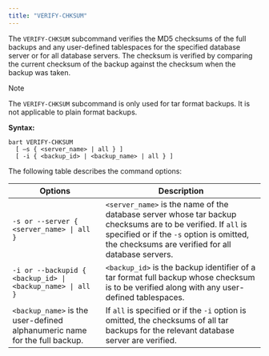 ```yaml
---
title: "VERIFY-CHKSUM"
---
```


<div id="verify_chksum" class="registered_link"></div>

The `VERIFY-CHKSUM` subcommand verifies the MD5 checksums of the full backups and any user-defined tablespaces for the specified database server or for all database servers. The checksum is verified by comparing the current checksum of the backup against the checksum when the backup was taken.

<div class="note">

<div class="title">

Note

</div>

The `VERIFY-CHKSUM` subcommand is only used for tar format backups. It is not applicable to plain format backups.

</div>

**Syntax:**

```text
bart VERIFY-CHKSUM
  [ –s { <server_name> | all } ]
  [ -i { <backup_id> | <backup_name> | all } ]
```

The following table describes the command options:

| Options                                                                    | Description                                                                                                                                                                                                    |
| -------------------------------------------------------------------------- | -------------------------------------------------------------------------------------------------------------------------------------------------------------------------------------------------------------- |
| `-s or --server { <server_name> \| all }`                                  | `<server_name>` is the name of the database server whose tar backup checksums are to be verified. If `all` is specified or if the `-s` option is omitted, the checksums are verified for all database servers. |
| `-i or --backupid { <backup_id> \| <backup_name> \| all }`                 | `<backup_id>` is the backup identifier of a tar format full backup whose checksum is to be verified along with any user-defined tablespaces.                                                                   |
| `<backup_name>` is the user-defined alphanumeric name for the full backup. | If `all` is specified or if the `-i` option is omitted, the checksums of all tar backups for the relevant database server are verified.                                                                        |
